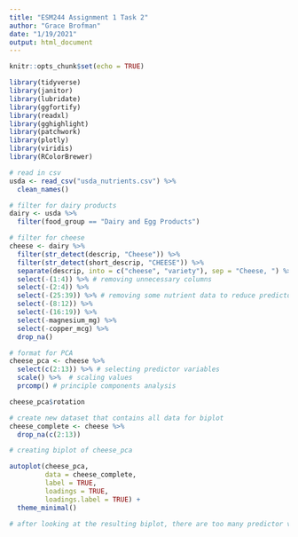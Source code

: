 ```yaml
---
title: "ESM244 Assignment 1 Task 2"
author: "Grace Brofman"
date: "1/19/2021"
output: html_document
---
```


```r
knitr::opts_chunk$set(echo = TRUE)
```

```r
library(tidyverse)
library(janitor)
library(lubridate)
library(ggfortify)
library(readxl)
library(gghighlight)
library(patchwork)
library(plotly)
library(viridis)
library(RColorBrewer)
```

```r
# read in csv
usda <- read_csv("usda_nutrients.csv") %>% 
  clean_names()

# filter for dairy products
dairy <- usda %>% 
  filter(food_group == "Dairy and Egg Products")

# filter for cheese
cheese <- dairy %>% 
  filter(str_detect(descrip, "Cheese")) %>%  
  filter(str_detect(short_descrip, "CHEESE")) %>% 
  separate(descrip, into = c("cheese", "variety"), sep = "Cheese, ") %>% #separated "cheeese" from in front of each variety, created 2 columns from 1
  select(-(1:4)) %>% # removing unnecessary columns
  select(-(2:4)) %>% 
  select(-(25:39)) %>% # removing some nutrient data to reduce predictor variables
  select(-(8:12)) %>% 
  select(-(16:19)) %>% 
  select(-magnesium_mg) %>% 
  select(-copper_mcg) %>% 
  drop_na() 

# format for PCA
cheese_pca <- cheese %>% 
  select(c(2:13)) %>% # selecting predictor variables
  scale() %>%  # scaling values
  prcomp() # principle components analysis

cheese_pca$rotation

# create new dataset that contains all data for biplot
cheese_complete <- cheese %>% 
  drop_na(c(2:13))

# creating biplot of cheese_pca

autoplot(cheese_pca,
         data = cheese_complete,
         label = TRUE,
         loadings = TRUE,
         loadings.label = TRUE) +
  theme_minimal()

# after looking at the resulting biplot, there are too many predictor variable to be able to distinguish. I'll trim down the predictor variables for a cleaner biplot

```

